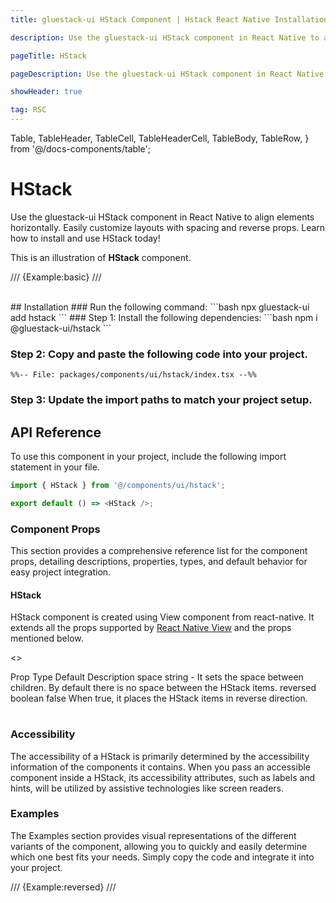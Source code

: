 ```yaml
---
title: gluestack-ui HStack Component | Hstack React Native Installation

description: Use the gluestack-ui HStack component in React Native to align elements horizontally. Easily customize layouts with spacing and reverse props. Learn how to install and use HStack today!

pageTitle: HStack

pageDescription: Use the gluestack-ui HStack component in React Native to align elements horizontally. Easily customize layouts with spacing and reverse props. Learn how to install and use HStack today!

showHeader: true

tag: RSC
---
```


  Table,
  TableHeader,
  TableCell,
  TableHeaderCell,
  TableBody,
  TableRow,
} from '@/docs-components/table';

# HStack

Use the gluestack-ui HStack component in React Native to align elements horizontally. Easily customize layouts with spacing and reverse props. Learn how to install and use HStack today!

This is an illustration of **HStack** component.

/// {Example:basic} ///

<br />
## Installation

<Tabs>
<TabItem label="CLI">
### Run the following command:
  ```bash
  npx gluestack-ui add hstack
  ```
</TabItem>
<TabItem label="Manual">
### Step 1: Install the following dependencies:
  ```bash
  npm i @gluestack-ui/hstack
  ```

### Step 2: Copy and paste the following code into your project.

```tsx
%%-- File: packages/components/ui/hstack/index.tsx --%%
```

### Step 3: Update the import paths to match your project setup.

</TabItem>
</Tabs>

## API Reference

To use this component in your project, include the following import statement in your file.

```ts
import { HStack } from '@/components/ui/hstack';
```

```ts
export default () => <HStack />;
```

### Component Props

This section provides a comprehensive reference list for the component props, detailing descriptions, properties, types, and default behavior for easy project integration.

#### HStack

HStack component is created using View component from react-native. It extends all the props supported by [React Native View](https://reactnative.dev/docs/view#props) and the props mentioned below.

<>
  <Table>
    <TableHeader>
      <TableRow>
        <TableHeaderCell>Prop</TableHeaderCell>
        <TableHeaderCell>Type</TableHeaderCell>
        <TableHeaderCell>Default</TableHeaderCell>
        <TableHeaderCell>Description</TableHeaderCell>
      </TableRow>
    </TableHeader>
    <TableBody>
      <TableRow>
        <TableCell>
          <InlineCode>space</InlineCode>
        </TableCell>
        <TableCell>string</TableCell>
        <TableCell>-</TableCell>
        <TableCell>
          It sets the space between children. By default there is no space
          between the HStack items.
        </TableCell>
      </TableRow>
      <TableRow>
        <TableCell>
          <InlineCode>reversed</InlineCode>
        </TableCell>
        <TableCell>boolean</TableCell>
        <TableCell>false</TableCell>
        <TableCell>
          When true, it places the HStack items in reverse direction.
        </TableCell>
      </TableRow>
    </TableBody>
  </Table>
</>

### Accessibility

The accessibility of a HStack is primarily determined by the accessibility information of the components it contains. When you pass an accessible component inside a HStack, its accessibility attributes, such as labels and hints, will be utilized by assistive technologies like screen readers.

### Examples

The Examples section provides visual representations of the different variants of the component, allowing you to quickly and easily determine which one best fits your needs. Simply copy the code and integrate it into your project.

/// {Example:reversed} ///
